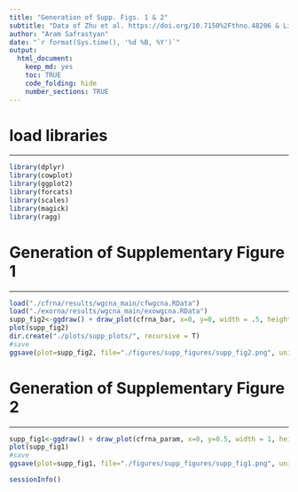 ```yaml
---
title: "Generation of Supp. Figs. 1 & 2"
subtitle: "Data of Zhu et al. https://doi.org/10.7150%2Fthno.48206 & Li et al. https://doi.org/10.1093/nar/gkx891"
author: "Aram Safrastyan"
date: "`r format(Sys.time(), '%d %B, %Y')`"
output:
  html_document: 
    keep_md: yes
    toc: TRUE
    code_folding: hide
    number_sections: TRUE
---
```


<style type="text/css">
.main-container {
  max-width: 1500px;
  margin-left: auto;
  margin-right: auto;
}
</style>

# load libraries
***

```r
library(dplyr)
library(cowplot)
library(ggplot2)
library(forcats)
library(scales)
library(magick)
library(ragg)
```

# Generation of Supplementary Figure 1
***

```r
load("./cfrna/results/wgcna_main/cfwgcna.RData")
load("./exorna/results/wgcna_main/exowgcna.RData")
supp_fig2<-ggdraw() + draw_plot(cfrna_bar, x=0, y=0, width = .5, height=1) + draw_plot(exorna_bar, x=0.5, y=0, width = .5, height=1) +  draw_plot_label(label = c("A", "B"), size = 28, x = c(0, 0.5), y = c(1, 1), family = "Arial") 
plot(supp_fig2)
dir.create("./plots/supp_plots/", recursive = T)
#save
ggsave(plot=supp_fig2, file="./figures/supp_figures/supp_fig2.png", units = "mm", device = ragg::agg_png, height=80, width=180, scaling = 0.3, limitsize = FALSE)
```

# Generation of Supplementary Figure 2
***

```r
supp_fig1<-ggdraw() + draw_plot(cfrna_param, x=0, y=0.5, width = 1, height=.5) + draw_plot(exorna_param, x=0, y=0, width = 1, height=.5) +  draw_plot_label(label = c("A", "B"), size = 28, x = c(0, 0), y = c(1, 0.5), family = "Arial") 
plot(supp_fig1)
#save
ggsave(plot=supp_fig1, file="./figures/supp_figures/supp_fig1.png", units = "mm", device = ragg::agg_png, height=150, width=180, scaling = 0.3, limitsize = FALSE)
```

```r
sessionInfo()
```
